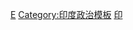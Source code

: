 {{NavboxV2
 | name = 印度外交
 | type = vertical_collapsible
 | title = {{Flagicon|India}} [[印度外交]]
 | state = {{{state<includeonly>|collapsed</includeonly>}}}
 | listclass = hlist
 | selected = {{{expanded|}}}
 | image = [[Image:Emblem of India.svg|70px|印度國徽]]
 | groupstyle = background:lightsteelblue;
 | group1 = 雙邊關係
 | abbr1 = 
 | list1-border = child
 | list1-type = vertical
   | list1-group1 = {{Link-en|非洲－印度關係|Africa–India relations|非洲}}
   | list1-list1 =
* {{Link-en|阿爾及利亞－印度關係|Algeria–India relations|阿爾及利亞}}
* {{Link-en|安哥拉－印度關係|Angola–India relations|安哥拉}}
* {{Link-en|貝寧－印度關係|Benin–India relations|貝寧}}
* {{Link-en|博茨瓦納－印度關係|Botswana–India relations|博茨瓦納}}
* {{Link-en|布基納法索－印度關係|Burkina Faso–India relations|布基納法索}}
* {{Link-en|布隆迪－印度關係|Burundi–India relations|布隆迪}}
* {{Link-en|喀麥隆－印度關係|Cameroon–India relations|喀麥隆}}
* {{Link-en|中非－印度關係|Central African Republic–India relations|中非}}
* {{Link-en|乍得－印度關係|Chad–India reliatons|乍得}}
* {{Link-en|科摩羅－印度關係|Comoros–India relations|科摩羅}}
* {{Link-en|剛果共和國－印度關係|Republic of the Congo–India relations|剛果共和國}}
* {{Link-en|剛果民主共和國－印度關係|Democratic Republic of the Congo–India relations|剛果民主共和國}}
* {{Link-en|吉布提－印度關係|Djibouti–India relations|吉布提}}
* {{Link-en|埃及－印度關係|Egypt–India relations|埃及}}
* {{Link-en|厄立特里亞－印度關係|Eritrea–India relations|厄立特里亞}}
* [[埃塞俄比亞－印度關係|埃塞俄比亞]]
* {{Link-en|赤道畿內亞－印度關係|Equatorial Guinea–India relations|赤道畿內亞}}
* {{Link-en|加蓬－印度關係|Gabon–India relations|加蓬}}
* {{Link-en|岡比亞－印度關係|Gambia–India relations|岡比亞}}
* [[加納－印度關係|加納]]
* {{Link-en|畿內亞－印度關係|Guinea–India relations|畿內亞}}
* {{Link-en|畿內亞比紹－印度關係|Guinea-Bissau–India relations|畿內亞比紹}}
* {{Link-en|印度－象牙海岸關係|Côte d'Ivoire–India relations|象牙海岸}}
* [[印度－肯尼亞關係|肯尼亞]]
* {{Link-en|印度－萊索托關係|India–Lesotho relations|萊索托}}
* {{Link-en|印度－利比里亞關係|India–Liberia relations|利比里亞}}
* {{Link-en|印度－利比亞關係|India–Libya relations|利比亞}}
* {{Link-en|印度－馬達加斯加關係|India–Madagascar relations|馬達加斯加}}
* {{Link-en|印度－馬拉維關係|India–Malawi relations|馬拉維}}
* {{Link-en|印度－馬里關係|India–Mali relations|馬里}}
* {{Link-en|印度－毛里塔尼亞關係|India–Mauritania relations|毛里塔尼亞}}
* {{Link-en|印度－毛里裘斯關係|India–Mauritius relations|毛里裘斯}}
* {{Link-en|印度－摩洛哥關係|India–Morocco relations|摩洛哥}}
* {{Link-en|印度－莫桑比克關係|India–Mozambique relations|莫桑比克}}
* {{Link-en|印度－納米比亞關係|India–Namibia relations|納米比亞}}
* {{Link-en|印度－尼日爾關係|India–Niger relations|尼日爾}}
* [[印度－尼日利亚关系|尼日利亚]]
* {{Link-en|印度－盧旺達關係|India–Rwanda relations|盧旺達}}
* {{Link-en|印度－聖多美和普林西比關係|India–São Tomé and Príncipe relations|聖多美和普林西比}}
* {{Link-en|印度－塞內加爾關係|India–Senegal relations|塞內加爾}}
* [[印度－塞舌尔关系|塞舌尔]]
* {{Link-en|印度－塞拉利昂關係|India–Sierra Leone relations|塞拉利昂}}
* {{Link-en|印度－索馬里關係|India–Somalia relations|索馬里}}
* {{Link-en|印度－南非關係|India–South Africa relations|南非}}
* {{Link-en|印度－南蘇丹關係|India–South Sudan relations|南蘇丹}}
* {{Link-en|印度－蘇丹關係|India–Sudan relations|蘇丹}}
* {{Link-en|印度－斯威士蘭關係|India–Swaziland relations|斯威士蘭}}
* {{Link-en|印度－坦桑尼亞關係|India–Tanzania relations|坦桑尼亞}}
* {{Link-en|印度－多哥關係|India–Togo relations|多哥}}
* {{Link-en|印度－突尼斯關係|India–Tunisia relations|突尼斯}}
* {{Link-en|印度－烏干達關係|India–Uganda relations|烏干達}}
* {{Link-en|印度－贊比亞關係|India–Zambia relations|贊比亞}}
* {{Link-en|印度－津巴布韋關係|India–Zimbabwe relations|津巴布韋}}
   | list1-group2 = 美洲
   | list1-list2 =
* {{Link-en|安提瓜和巴布達－印度關係|Antigua and Barbuda–India relations|安提瓜和巴布達}}
* {{Link-en|阿根廷－印度關係|Argentina–India relations|阿根廷}}
* {{Link-en|巴巴多斯－印度關係|Barbados–India relations|巴巴多斯}}
* {{Link-en|伯利茲－印度關係|Belize–India relations|伯利茲}}
* [[巴西－印度關係|巴西]]
* {{Link-en|玻利維亞－印度關係|Bolivia–India relations|玻利維亞}}
* {{Link-en|加拿大－印度關係|Canada–India relations|加拿大}}
* {{Link-en|開曼群島－印度關係|Cayman Islands–India relations|開曼群島}}
* {{Link-en|智利－印度關係|Chile–India relations|智利}}
* {{Link-en|哥倫比亞－印度關係|Colombia–India relations|哥倫比亞}}
* {{Link-en|哥斯達黎加－印度關係|Costa Rica–India relations|哥斯達黎加}}
* {{Link-en|古巴－印度關係|Cuba–India relations|古巴}}
* {{Link-en|多米尼克－印度關係|Dominica–India relations|多米尼克}}
* {{Link-en|多米尼加共和國－印度關係|Dominican Republic–India relations|多米尼加共和國}}
* {{Link-en|厄瓜多爾－印度關係|Ecuador–India relations|厄瓜多爾}}
* {{Link-en|薩爾瓦多－印度關係|El Salvador–India relations|薩爾瓦多}}
* {{Link-en|格林納達－印度關係|Grenada–India relations|格林納達}}
* [[危地马拉－印度关系|危地马拉]]
* {{Link-en|圭亞那－印度關係|Guyana–India relations|圭亞那}}
* {{Link-en|海地－印度關係|Haiti–India relations|海地}}
* {{Link-en|洪都拉斯－印度關係|Honduras–India relations|洪都拉斯}}
* {{Link-en|印度－牙買加關係|India–Jamaica relations|牙買加}}
* {{Link-en|印度－墨西哥關係|India–Mexico relations|墨西哥}}
* {{Link-en|印度－尼加拉瓜關係|India–Nicaragua relations|尼加拉瓜}}
* {{Link-en|印度－巴拿馬關係|India–Panama relations|巴拿馬}}
* {{Link-en|印度－秘魯關係|India–Peru relations|秘魯}}
* {{Link-en|印度－聖基茨和尼維斯關係|India–Saint Kitts and Nevis relations|聖基茨和尼維斯}}
* {{Link-en|印度－聖盧西亞關係|India–Saint Lucia relations|聖盧西亞}}
* {{Link-en|印度－聖文森特和格林納丁斯關係|India–Saint Vincent and the Grenadines relations|聖文森特和格林納丁斯}}
* [[印度－蘇里南關係|蘇里南]]
* {{Link-en|印度－特立尼達和多巴哥關係|India–Trinidad and Tobago relations|特立尼達和多巴哥}}
* [[印度－美國關係|美國]]
* {{Link-en|印度－烏拉圭關係|India–Uruguay relations|烏拉圭}}
* {{Link-en|印度－委內瑞拉關係|India–Venezuela relations|委內瑞拉}}
   | list1-group3 = 亞洲
   | list1-list3 =
* {{Link-en|阿富汗－印度關係|Afghanistan–India relations|阿富汗}}
* {{Link-en|亞美尼亞－印度關係|Armenia–India relations|亞美尼亞}}
* {{Link-en|巴林－印度關係|Bahrain–India relations|巴林}}
* {{Link-en|孟加拉－印度關係|Bangladesh–India relations|孟加拉}}
* [[不丹－印度關係|不丹]]
* {{Link-en|汶萊－印度關係|Brunei–India relations|汶萊}}
* {{Link-en|柬埔寨－印度關係|Cambodia–India relations|柬埔寨}}
* [[中國－印度關係|中華人民共和國]]
** {{Link-en|香港與印度關係|Hong Kong–India relations|香港}}
* {{Link-en|塞浦路斯－印度關係|Cyprus–India relations|塞浦路斯}}
* {{Link-en|東帝汶－印度關係|East Timor–India relations|東帝汶}}
* {{Link-en|印度－印度尼西亞關係|India–Indonesia relations|印度尼西亞}}
* {{Link-en|印度－伊朗關係|India–Iran relations|伊朗}}
* {{Link-en|印度－伊拉克關係|India–Iraq relations|伊拉克}}
* [[印度－以色列關係|以色列]]
* [[日本－印度關係|日本]]
* {{Link-en|印度－約旦關係|India–Jordan relations|約旦}}
* {{Link-en|印度－哈薩克關係|India–Kazakhstan relations|哈薩克}}
* {{Link-en|印度－科威特關係|India–Kuwait relations|科威特}}
* {{Link-en|印度－吉爾吉斯關係|India–Kyrgyzstan relations|吉爾吉斯}}
* [[印度－老挝关系|老挝]]
* {{Link-en|印度－黎巴嫩關係|India–Lebanon relations|黎巴嫩}}
* [[印度－馬來西亞關係|馬來西亞]]
* [[印度－馬爾代夫關係|馬爾代夫]]
* [[印度－蒙古關係|蒙古]]
* [[印度－緬甸關係|緬甸]]
* {{Link-en|印度－尼泊爾關係|India–Nepal relations|尼泊爾}}
* [[朝鲜－印度關係|朝鲜]]
* {{Link-en|印度－阿曼關係|India–Oman relations|阿曼}}
* [[印度－巴基斯坦关系|巴基斯坦]]
* {{Link-en|印度－巴勒斯坦關係|India–Palestine relations|巴勒斯坦}}
* {{Link-en|印度－菲律賓關係|India–Philippines relations|菲律賓}}
* {{Link-en|印度－卡塔爾關係|India–Qatar relations|卡塔爾}}
* {{Link-en|印度－沙特阿拉伯關係|India–Saudi Arabia relations|沙特阿拉伯}}
* [[新加坡－印度關係|新加坡]]
* [[印度－韓國關係|韓國]]
* {{Link-en|印度－斯里蘭卡關係|India–Sri Lanka relations|斯里蘭卡}}
* {{Link-en|印度－敘利亞關係|India–Syria relations|敘利亞}}
* [[中華民國與印度關係|中華民國]]
* {{Link-en|印度－塔吉克關係|India–Tajikistan relations|塔吉克}}
* {{Link-en|印度－泰國關係|India–Thailand relations|泰國}}
* {{Link-en|印度－土耳其關係|India–Turkey relations|土耳其}}
* {{Link-en|印度－土庫曼關係|India–Turkmenistan relations|土庫曼}}
* {{Link-en|印度－阿聯酋關係|India–United Arab Emirates relations|阿聯酋}}
* [[印度－烏茲別克斯坦關係|烏茲別克]]
* [[印度－越南關係|越南]]
* {{Link-en|印度－也門關係|India–Yemen relations|也門}}
   | list1-group4 = 歐洲
   | list1-list4 =
* {{Link-en|阿爾巴尼亞－印度關係|Albania–India relations|阿爾巴尼亞}}
* {{Link-en|奧地利－印度關係|Austria–India relations|奧地利}}
* {{Link-en|阿塞拜疆－印度關係|Azerbaijan–India relations|阿塞拜疆}}
* {{Link-en|白俄羅斯－印度關係|Belarus–India relations|白俄羅斯}}
* {{Link-en|比利時－印度關係|Belgium–India relations|比利時}}
* {{Link-en|保加利亞－印度關係|Bulgaria–India relations|保加利亞}}
* {{Link-en|波斯尼亞和黑塞哥維那－印度關係|Bosnia and Herzegovina–India relations|波斯尼亞和黑塞哥維那}}
* {{Link-en|克羅地亞－印度關係|Croatia–India relations|克羅地亞}}
* {{Link-en|捷克－印度關係|Czech Republic–India relations|捷克}}
* {{Link-en|丹麥－印度關係|Denmark–India relations|丹麥}}
* [[愛沙尼亞－印度關係|愛沙尼亞]]
* {{Link-en|芬蘭－印度關係|Finland–India relations|芬蘭}}
* [[法國－印度關係|法國]]
* {{Link-en|格魯吉亞－印度關係|Georgia–India relations|格魯吉亞}}
* [[德國－印度關係|德國]]
* {{Link-en|希臘－印度關係|Greece–India relations|希臘}}
* {{Link-en|聖座－印度關係|Holy See–India relations|聖座}}
* [[冰島－印度關係|冰島]]
* {{Link-en|印度－愛爾蘭關係|India–Ireland relations|愛爾蘭}}
* {{Link-en|印度－意大利關係|India–Italy relations|意大利}}
* {{Link-en|印度－拉脫維亞關係|India–Latvia relations|拉脫維亞}}
* [[印度－列支敦士登关系|列支敦士登]]
* [[印度－立陶宛關係|立陶宛]]
* {{Link-en|印度－馬爾他關係|India–Malta relations|馬爾他}}
* {{Link-en|印度－摩爾多瓦關係|India–Moldova relations|摩爾多瓦}}
* {{Link-en|印度－黑山關係|India–Montenegro relations|黑山}}
* {{Link-en|印度－荷蘭關係|India–Netherlands relations|荷蘭}}
* {{Link-en|印度－北馬其頓關係|India–North Macedonia relations|北馬其頓}}
* {{Link-en|印度－挪威關係|India–Norway relations|挪威}}
* [[印度－波蘭關係|波蘭]]
* [[印度－葡萄牙關係|葡萄牙]]
* {{Link-en|印度－羅馬尼亞關係|India–Romania relations|羅馬尼亞}}
* [[印度－俄羅斯關係|俄羅斯]]
* {{Link-en|印度－塞爾維亞關係|India–Serbia relations|塞爾維亞}}
* [[印度－斯洛伐克關係|斯洛伐克]]
* {{Link-en|印度－斯洛文尼亞關係|India–Slovenia relations|斯洛文尼亞}}
* {{Link-en|印度－西班牙關係|India–Spain relations|西班牙}}
* {{Link-en|印度－瑞典關係|India–Sweden relations|瑞典}}
* {{Link-en|印度－瑞士關係|India–Switzerland relations|瑞士}}
* {{Link-en|印度－烏克蘭關係|India–Ukraine relations|烏克蘭}}
* [[印度－英國關係|英國]]
   | list1-group5 = 大洋洲
   | list1-list5 =
* [[澳大利亚－印度关系|澳洲]]
* {{Link-en|庫克群島－印度關係|Cook Islands–India relations|庫克群島}}
* {{Link-en|斐濟－印度關係|Fiji–India relations|斐濟}}
* {{Link-en|印度－基里巴斯關係|India–Kiribati relations|基里巴斯}}
* {{Link-en|印度－馬紹爾群島關係|India–Marshall Islands relations|馬紹爾群島}}
* {{Link-en|印度－密克羅尼西亞關係|India–Federated States of Miconesia relations|密克羅尼西亞}}
* {{Link-en|印度－瑙魯關係|India–Nauru relations|瑙魯}}
* {{Link-en|印度－紐西蘭關係|India–New Zealand relations|紐西蘭}}
* {{Link-en|印度－紐埃關係|India–Niue relations|紐埃}}
* [[印度－帕劳关系|帕劳]]
* {{Link-en|印度－薩摩亞關係|India–Samoa relations|薩摩亞}}
* {{Link-en|印度－所羅門群島關係|India–Solomon Islands relations|所羅門群島}}
* {{Link-en|印度－湯加關係|India–Tonga relations|湯加}}
* {{Link-en|印度－圖瓦盧關係|India–Tuvalu relations|圖瓦盧}}
* {{Link-en|印度－瓦努阿圖關係|India–Vanuatu relations|瓦努阿圖}}

 | group2 = [[多邊主義|多邊]]關係
 | abbr2 = 
 | list2 =
* {{Link-en|印度與聯合國|India and the United Nations|聯合國}}
* [[东南亚国家联盟|東盟]]
* [[四國聯盟|G4]]
* [[二十國集團|G20]]
* [[金磚五國]]
* [[IBSA對話論壇|IBSA]]
* [[東亞峰會]]
* {{Link-en|印度與不結盟運動|India and the Non-Aligned Movement|不結盟運動}}
* {{Link-en|孟加拉灣多元技術及經濟合作倡議|Bay of Bengal Initiative for Multi-grouporal Technical and Economic Cooperation|BIMSTEC}}
* {{Link-en|印度－歐盟關係|India–European Union relations|歐盟}}
* [[環印度洋區域合作聯盟]]
* {{Link-en|湄公河－恆河合作組織|Mekong–Ganga Cooperation}}
* [[英聯邦]]
* [[南亞區域合作聯盟]]
* {{Link-en|非洲－印度關係|Africa–India relations|印度－非洲}}
* {{Link-en|印度－太平洋島國合作論壇|Forum for India–Pacific Islands Cooperation}}

 | group3 = 外交
 | abbr3 = 
 | list3 =
* [[印度外交部]]
* {{Link-en|印度駐外機構列表|List of diplomatic missions of India|印度駐外}} / {{Link-en|駐印度外交機構列表|List of diplomatic missions in India|駐印度}}
* {{Link-en|印度駐聯合國永久代表|Permanent Representative of India to the United Nations|駐聯合國大使}}
* [[印度東望政策|東望政策]]
* 外國援助
* {{Link-en|印度技術及經濟合作計劃|Indian Technical and Economic Cooperation Programme|ITEC計劃}}
* {{Link-en|泛非e-網絡計劃|Pan-African e-Network project}}
* {{Link-en|大印度|Greater India}}
* {{Link-en|印度僑民|Non-resident Indian and person of Indian origin}}
* {{Link-en|印度海外公民|Overseas Citizenship of India|海外公民}}

 | group4 = 爭議
 | abbr4 = 
 | list4 =
* [[印巴战争|與巴基斯坦的衝突]]
** [[查謨和克什米爾叛亂|喀什米爾爭議]]·
** {{Link-en|爵士湾|Sir Creek|爵士湾爭議}}
* [[中印邊界問題|與中國的爭議]]
* [[印度－尼泊尔领土争端|與尼泊爾的爭議]]
}}<noinclude>
[[Category:印度外交|E]]
[[Category:印度政治模板]]
[[Category:各國外交導航模板|印]]
</noinclude>